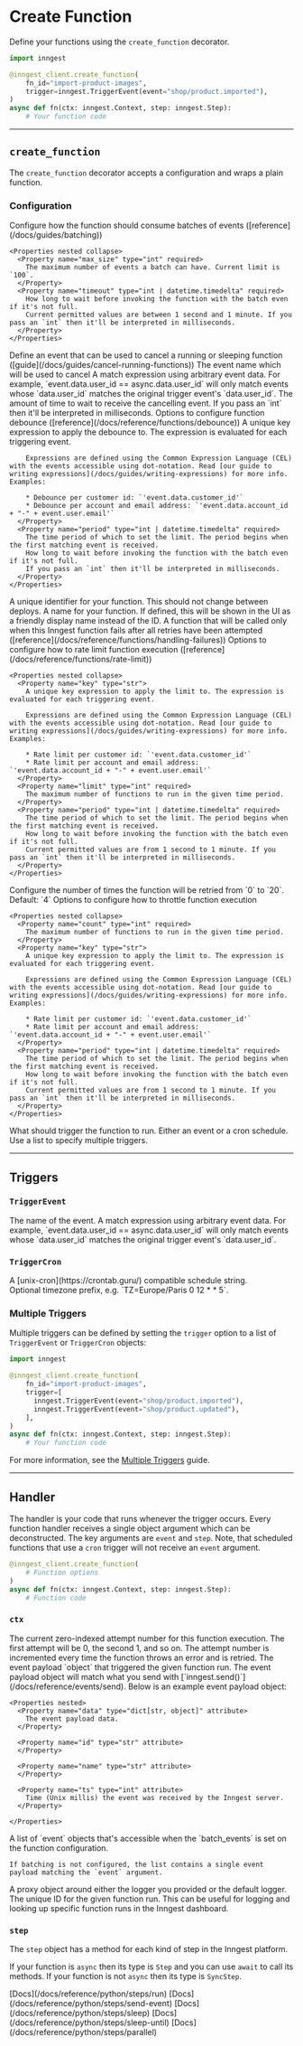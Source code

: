 
# Create Function

Define your functions using the `create_function` decorator.

```py
import inngest

@inngest_client.create_function(
    fn_id="import-product-images",
    trigger=inngest.TriggerEvent(event="shop/product.imported"),
)
async def fn(ctx: inngest.Context, step: inngest.Step):
    # Your function code
```

---

## `create_function`

The `create_function` decorator accepts a configuration and wraps a plain function.

### Configuration

<Properties>
  <Property name="batch_events" type="Batch">
    Configure how the function should consume batches of events ([reference](/docs/guides/batching))

    <Properties nested collapse>
      <Property name="max_size" type="int" required>
        The maximum number of events a batch can have. Current limit is `100`.
      </Property>
      <Property name="timeout" type="int | datetime.timedelta" required>
        How long to wait before invoking the function with the batch even if it's not full.
        Current permitted values are between 1 second and 1 minute. If you pass an `int` then it'll be interpreted in milliseconds.
      </Property>
    </Properties>
  </Property>

  <Property name="cancel" type="Cancel">
    Define an event that can be used to cancel a running or sleeping function ([guide](/docs/guides/cancel-running-functions))
    <Properties nested collapse>
      <Property name="event" type="str" required>
        The event name which will be used to cancel
      </Property>
      <Property name="if_exp" type="str">
        A match expression using arbitrary event data. For example, `event.data.user_id == async.data.user_id` will only match events whose `data.user_id` matches the original trigger event's `data.user_id`.
      </Property>
      <Property name="timeout" type="int | datetime.timedelta">
        The amount of time to wait to receive the cancelling event. If you pass an `int` then it'll be interpreted in milliseconds.
      </Property>
    </Properties>
  </Property>

  <Property name="debounce" type="Debounce">
    Options to configure function debounce ([reference](/docs/reference/functions/debounce))
    <Properties nested collapse>
      <Property name="key" type="str">
        A unique key expression to apply the debounce to. The expression is evaluated for each triggering event.

        Expressions are defined using the Common Expression Language (CEL) with the events accessible using dot-notation. Read [our guide to writing expressions](/docs/guides/writing-expressions) for more info. Examples:

        * Debounce per customer id: `'event.data.customer_id'`
        * Debounce per account and email address: `'event.data.account_id + "-" + event.user.email'`
      </Property>
      <Property name="period" type="int | datetime.timedelta" required>
        The time period of which to set the limit. The period begins when the first matching event is received.
        How long to wait before invoking the function with the batch even if it's not full.
        If you pass an `int` then it'll be interpreted in milliseconds.
      </Property>
    </Properties>
  </Property>

  <Property name="fn_id" type="str" required>
    A unique identifier for your function. This should not change between deploys.
  </Property>

  <Property name="name" type="str">
    A name for your function. If defined, this will be shown in the UI as a friendly display name instead of the ID.
  </Property>

  <Property name="on_failure" type="function">
    A function that will be called only when this Inngest function fails after all retries have been attempted ([reference](/docs/reference/functions/handling-failures))
  </Property>

  <Property name="rate_limit" type="RateLimit">
    Options to configure how to rate limit function execution ([reference](/docs/reference/functions/rate-limit))

    <Properties nested collapse>
      <Property name="key" type="str">
        A unique key expression to apply the limit to. The expression is evaluated for each triggering event.

        Expressions are defined using the Common Expression Language (CEL) with the events accessible using dot-notation. Read [our guide to writing expressions](/docs/guides/writing-expressions) for more info. Examples:

        * Rate limit per customer id: `'event.data.customer_id'`
        * Rate limit per account and email address: `'event.data.account_id + "-" + event.user.email'`
      </Property>
      <Property name="limit" type="int" required>
        The maximum number of functions to run in the given time period.
      </Property>
      <Property name="period" type="int | datetime.timedelta" required>
        The time period of which to set the limit. The period begins when the first matching event is received.
        How long to wait before invoking the function with the batch even if it's not full.
        Current permitted values are from 1 second to 1 minute. If you pass an `int` then it'll be interpreted in milliseconds.
      </Property>
    </Properties>
  </Property>

  <Property name="retries" type="int">
    Configure the number of times the function will be retried from `0` to `20`. Default: `4`
  </Property>

  <Property name="throttle" type="Throttle">
    Options to configure how to throttle function execution

    <Properties nested collapse>
      <Property name="count" type="int" required>
        The maximum number of functions to run in the given time period.
      </Property>
      <Property name="key" type="str">
        A unique key expression to apply the limit to. The expression is evaluated for each triggering event.

        Expressions are defined using the Common Expression Language (CEL) with the events accessible using dot-notation. Read [our guide to writing expressions](/docs/guides/writing-expressions) for more info. Examples:

        * Rate limit per customer id: `'event.data.customer_id'`
        * Rate limit per account and email address: `'event.data.account_id + "-" + event.user.email'`
      </Property>
      <Property name="period" type="int | datetime.timedelta" required>
        The time period of which to set the limit. The period begins when the first matching event is received.
        How long to wait before invoking the function with the batch even if it's not full.
        Current permitted values are from 1 second to 1 minute. If you pass an `int` then it'll be interpreted in milliseconds.
      </Property>
    </Properties>
  </Property>

  <Property name="trigger" type="TriggerEvent | TriggerCron | list[TriggerEvent | TriggerCron]" required>
    What should trigger the function to run. Either an event or a cron schedule. Use a list to specify multiple triggers.
  </Property>
</Properties>

---

## Triggers

### `TriggerEvent`

<Properties>
  <Property name="event" type="str" required>
    The name of the event.
  </Property>
  <Property name="expression" type="str">
    A match expression using arbitrary event data. For example, `event.data.user_id == async.data.user_id` will only match events whose `data.user_id` matches the original trigger event's `data.user_id`.
  </Property>
</Properties>

### `TriggerCron`

<Properties>
  <Property name="cron" type="str" required>
    A [unix-cron](https://crontab.guru/) compatible schedule string. <br/>Optional timezone prefix, e.g. `TZ=Europe/Paris 0 12 * * 5`.
  </Property>
</Properties>

### Multiple Triggers

Multiple triggers can be defined by setting the `trigger` option to a list of `TriggerEvent` or `TriggerCron` objects:

```py
import inngest

@inngest_client.create_function(
    fn_id="import-product-images",
    trigger=[
      inngest.TriggerEvent(event="shop/product.imported"),
      inngest.TriggerEvent(event="shop/product.updated"),
    ],
)
async def fn(ctx: inngest.Context, step: inngest.Step):
    # Your function code
```

For more information, see the [Multiple
Triggers](/docs/guides/multiple-triggers) guide.

---

## Handler

The handler is your code that runs whenever the trigger occurs. Every function handler receives a single object argument which can be deconstructed. The key arguments are `event` and `step`. Note, that scheduled functions that use a `cron` trigger will not receive an `event` argument.

```py
@inngest_client.create_function(
    # Function options
)
async def fn(ctx: inngest.Context, step: inngest.Step):
    # Function code
```

### `ctx`

<Properties>
  <Property name="attempt" type="int" attribute>
    The current zero-indexed attempt number for this function execution. The first attempt will be 0, the second 1, and so on. The attempt number is incremented every time the function throws an error and is retried.
  </Property>

  <Property name="event" type="Event" attribute>
    The event payload `object` that triggered the given function run. The event payload object will match what you send with [`inngest.send()`](/docs/reference/events/send). Below is an example event payload object:

    <Properties nested>
      <Property name="data" type="dict[str, object]" attribute>
        The event payload data.
      </Property>

      <Property name="id" type="str" attribute>
      </Property>

      <Property name="name" type="str" attribute>
      </Property>

      <Property name="ts" type="int" attribute>
        Time (Unix millis) the event was received by the Inngest server.
      </Property>

    </Properties>
  </Property>

  <Property name="events" type="list[Event]" attribute>
    A list of `event` objects that's accessible when the `batch_events` is set on the function configuration.

    If batching is not configured, the list contains a single event payload matching the `event` argument.
  </Property>

  <Property name="logger" type="logging.Logger" attribute>
    A proxy object around either the logger you provided or the default logger.
  </Property>

  <Property name="run_id" type="str" attribute>
    The unique ID for the given function run. This can be useful for logging and looking up specific function runs in the Inngest dashboard.
  </Property>
</Properties>

### `step`

The `step` object has a method for each kind of step in the Inngest platform.

If your function is `async` then its type is `Step` and you can use `await` to call its methods. If your function is not `async` then its type is `SyncStep`.

<Properties>
  <Property name="run" type="Callable" attribute>
    [Docs](/docs/reference/python/steps/run)
  </Property>

  <Property name="send_event" type="Callable" attribute>
    [Docs](/docs/reference/python/steps/send-event)
  </Property>

  <Property name="sleep" type="Callable" attribute>
    [Docs](/docs/reference/python/steps/sleep)
  </Property>

  <Property name="sleep_until" type="Callable" attribute>
    [Docs](/docs/reference/python/steps/sleep-until)
  </Property>

  <Property name="_experimental_parallel" type="Callable" attribute version="0.2.0+">
    [Docs](/docs/reference/python/steps/parallel)
  </Property>
</Properties>
